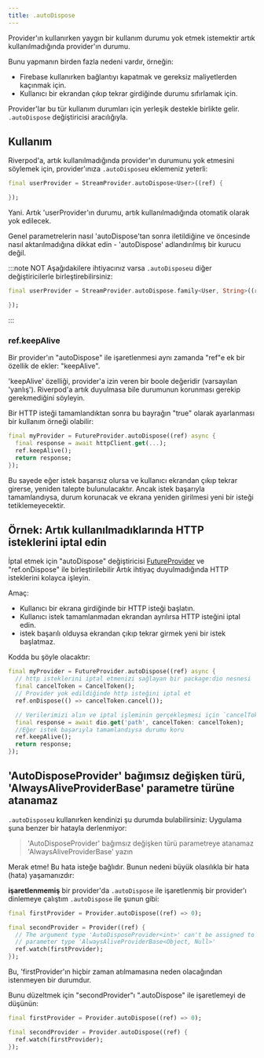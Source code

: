 ```yaml
---
title: .autoDispose
---
```



Provider'ın kullanırken yaygın bir kullanım durumu yok etmek istemektir
artık kullanılmadığında provider'ın durumu.

Bunu yapmanın birden fazla nedeni vardır, örneğin:

- Firebase kullanırken bağlantıyı kapatmak ve gereksiz maliyetlerden kaçınmak için.
- Kullanıcı bir ekrandan çıkıp tekrar girdiğinde durumu sıfırlamak için.

Provider'lar bu tür kullanım durumları için yerleşik destekle birlikte gelir.
`.autoDispose` değiştiricisi aracılığıyla.

## Kullanım

Riverpod'a, artık kullanılmadığında provider'ın durumunu yok etmesini söylemek için,
provider'ınıza `.autoDispose`u eklemeniz yeterli:

```dart
final userProvider = StreamProvider.autoDispose<User>((ref) {

});
```

Yani. Artık 'userProvider'ın durumu, artık kullanılmadığında otomatik olarak yok edilecek.

Genel parametrelerin nasıl 'autoDispose'tan sonra iletildiğine ve öncesinde nasıl aktarılmadığına dikkat edin -
'autoDispose' adlandırılmış bir kurucu değil.

:::note NOT
Aşağıdakilere ihtiyacınız varsa `.autoDispose`u diğer değiştiricilerle birleştirebilirsiniz:

```dart
final userProvider = StreamProvider.autoDispose.family<User, String>((ref, id) {

});
```

:::

### ref.keepAlive

Bir provider'ın "autoDispose" ile işaretlenmesi aynı zamanda "ref"e ek bir özellik de ekler: "keepAlive".

'keepAlive' özelliği, provider'a izin veren bir boole değeridir (varsayılan 'yanlış').
Riverpod'a artık duyulmasa bile durumunun korunması gerekip gerekmediğini söyleyin.

Bir HTTP isteği tamamlandıktan sonra bu bayrağın "true" olarak ayarlanması bir kullanım örneği olabilir:

```dart
final myProvider = FutureProvider.autoDispose((ref) async {
  final response = await httpClient.get(...);
  ref.keepAlive();
  return response;
});
```

Bu sayede eğer istek başarısız olursa ve kullanıcı ekrandan çıkıp tekrar girerse,
yeniden talepte bulunulacaktır. Ancak istek başarıyla tamamlandıysa,
durum korunacak ve ekrana yeniden girilmesi yeni bir isteği tetiklemeyecektir.

## Örnek: Artık kullanılmadıklarında HTTP isteklerini iptal edin

İptal etmek için "autoDispose" değiştiricisi [FutureProvider] ve "ref.onDispose" ile birleştirilebilir
Artık ihtiyaç duyulmadığında HTTP isteklerini kolayca işleyin.

Amaç:

- Kullanıcı bir ekrana girdiğinde bir HTTP isteği başlatın.
- Kullanıcı istek tamamlanmadan ekrandan ayrılırsa HTTP isteğini iptal edin.
- istek başarılı olduysa ekrandan çıkıp tekrar girmek yeni bir istek başlatmaz.

Kodda bu şöyle olacaktır:

```dart
final myProvider = FutureProvider.autoDispose((ref) async {
  // http isteklerini iptal etmenizi sağlayan bir package:dio nesnesi
  final cancelToken = CancelToken();
  // Provider yok edildiğinde http isteğini iptal et
  ref.onDispose(() => cancelToken.cancel());

  // Verilerimizi alın ve iptal işleminin gerçekleşmesi için `cancelToken'ımızı iletin
  final response = await dio.get('path', cancelToken: cancelToken);
  //Eğer istek başarıyla tamamlandıysa durumu koru
  ref.keepAlive();
  return response;
});
```

## 'AutoDisposeProvider' bağımsız değişken türü, 'AlwaysAliveProviderBase' parametre türüne atanamaz

`.autoDispose`u kullanırken kendinizi şu durumda bulabilirsiniz:
Uygulama şuna benzer bir hatayla derlenmiyor:

> 'AutoDisposeProvider' bağımsız değişken türü parametreye atanamaz
> 'AlwaysAliveProviderBase' yazın

Merak etme! Bu hata isteğe bağlıdır. Bunun nedeni büyük olasılıkla bir hata (hata) yaşamanızdır:

**işaretlenmemiş** bir provider'da `.autoDispose` ile işaretlenmiş bir provider'ı dinlemeye çalıştım
`.autoDispose` ile şunun gibi:

```dart
final firstProvider = Provider.autoDispose((ref) => 0);

final secondProvider = Provider((ref) {
  // The argument type 'AutoDisposeProvider<int>' can't be assigned to the
  // parameter type 'AlwaysAliveProviderBase<Object, Null>'
  ref.watch(firstProvider);
});
```

Bu, 'firstProvider'ın hiçbir zaman atılmamasına neden olacağından istenmeyen bir durumdur.

Bunu düzeltmek için "secondProvider"ı ".autoDispose" ile işaretlemeyi de düşünün:

```dart
final firstProvider = Provider.autoDispose((ref) => 0);

final secondProvider = Provider.autoDispose((ref) {
  ref.watch(firstProvider);
});
```
[futureprovider]: https://pub.dev/documentation/hooks_riverpod/latest/hooks_riverpod/FutureProvider-class.html
